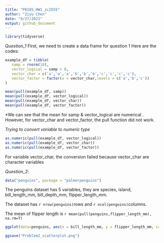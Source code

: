 ```yaml
---
title: "P8105_HW1_zc2555"
author: "Ziyu Chen"
date: "9/27/2021"
output: github_document
---
```


```r
library(tidyverse)
```

_Question_1_ First, we need to create a data frame for question 1
Here are the codes:

```r
example_df = tibble(
   samp = rnorm(10),
   vector_logical = samp > 0,
   vector_char = c('a','a','a','b','b','b','c','c','c','c'),
   vector_factor = factor(x = vector_char,levels = c('a','b','c'))
)

mean(pull(example_df, samp))
mean(pull(example_df, vector_logical))
mean(pull(example_df, vector_char))
mean(pull(example_df, vector_factor))
```

*We can see that the mean for samp & vector_logical are numerical . However, for vector_char and vector_factor, the pull function did not work.


_Trying to convert variable to numeric type_

```r
as.numeric(pull(example_df, vector_logical))
as.numeric(pull(example_df, vector_char))
as.numeric(pull(example_df, vector_factor))
```

For variable vector_char, the conversion failed because vector_char are character variables





_Question_2_: 

```r
data("penguins", package = "palmerpenguins")
```

The penguins dataset has 5 variables, they are species, island, bill_length_mm, bill_depth_mm, flipper_length_mm.


The dataset has `r nrow(penguins)`rows and `r ncol(penguins)`columns.

The mean of flipper length is `r mean(pull(penguins,flipper_length_mm), na.rm=T)`



```r

ggplot(data=penguins, aes(x = bill_length_mm, y = flipper_length_mm, color = species)) + geom_point()

ggsave("Problem2_scatterplot.png")

```

